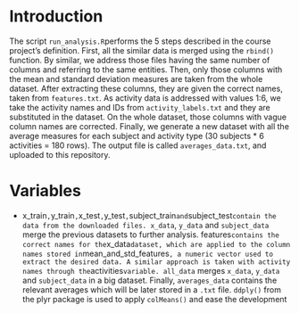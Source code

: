 # Introduction

The script `run_analysis.R`performs the 5 steps described in the course project's definition.
First, all the similar data is merged using the `rbind()` function. By similar, we address those files having the same number of columns and referring to the same entities.
Then, only those columns with the mean and standard deviation measures are taken from the whole dataset. After extracting these columns, they are given the correct names, taken from `features.txt`.
As activity data is addressed with values 1:6, we take the activity names and IDs from `activity_labels.txt` and they are substituted in the dataset.
On the whole dataset, those columns with vague column names are corrected.
Finally, we generate a new dataset with all the average measures for each subject and activity type (30 subjects * 6 activities = 180 rows). The output file is called `averages_data.txt`, and uploaded to this repository.

# Variables
+
x_train`, `y_train`, `x_test`, `y_test`, `subject_train` and `subject_test` contain the data from the downloaded files.
x_data`, `y_data` and `subject_data` merge the previous datasets to further analysis.
features` contains the correct names for the `x_data` dataset, which are applied to the column names stored in `mean_and_std_features`, a numeric vector used to extract the desired data.
A similar approach is taken with activity names through the `activities` variable.
all_data` merges `x_data`, `y_data` and `subject_data` in a big dataset.
Finally, `averages_data` contains the relevant averages which will be later stored in a `.txt` file. `ddply()` from the plyr package is used to apply `colMeans()` and ease the development